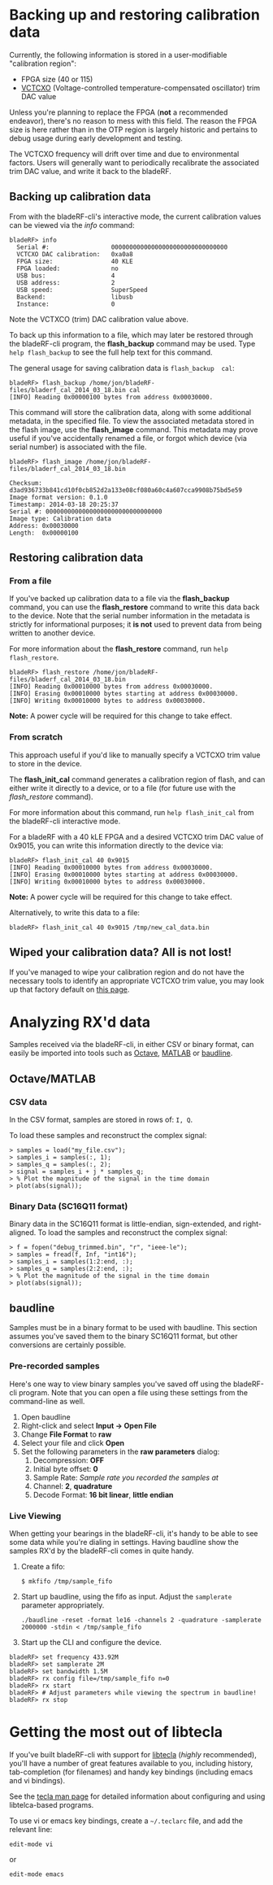 = Backing up and restoring calibration data =
Currently, the following information is stored in a user-modifiable "calibration region":
* FPGA size (40 or 115)
* [http://www.abracon.com/Oscillators/ASTX12_ASVTX12.pdf VCTCXO] (Voltage-controlled temperature-compensated oscillator) trim DAC value

Unless you're planning to replace the FPGA ('''not''' a recommended endeavor), there's no reason to mess with this field. The reason the FPGA size is here rather than in the OTP region is largely historic and pertains to debug usage during early development and testing.

The VCTCXO frequency will drift over time and due to environmental factors. Users will generally want to periodically recalibrate the associated trim DAC value, and write it back to the bladeRF.

== Backing up calibration data ==
From with the bladeRF-cli's interactive mode, the current calibration values can be viewed via the ''info'' command:

<pre>
bladeRF> info
  Serial #:                 00000000000000000000000000000000
  VCTCXO DAC calibration:   0xa0a8
  FPGA size:                40 KLE
  FPGA loaded:              no
  USB bus:                  4
  USB address:              2
  USB speed:                SuperSpeed
  Backend:                  libusb
  Instance:                 0
</pre>

Note the VCTXCO (trim) DAC calibration value above.

To back up this information to a file, which may later be restored through the bladeRF-cli program, the '''flash_backup''' command may be used.  Type <code>help flash_backup</code> to see the full help text for this command.

The general usage for saving calibration data is <code>flash_backup <output_file> cal</code>:

<pre>
bladeRF> flash_backup /home/jon/bladeRF-files/bladerf_cal_2014_03_18.bin cal
[INFO] Reading 0x00000100 bytes from address 0x00030000.
</pre>

This command will store the calibration data, along with some additional metadata, in the specified file. To view the associated metadata stored in the flash image, use the '''flash_image''' command.  This metadata may prove useful if you've accidentally renamed a file, or forgot which device (via serial number) is associated with the file.

<pre>
bladeRF> flash_image /home/jon/bladeRF-files/bladerf_cal_2014_03_18.bin

Checksum: d3ad936733b841cd10f0cb852d2a133e08cf080a60c4a607cca9908b75bd5e59
Image format version: 0.1.0
Timestamp: 2014-03-18 20:25:37
Serial #: 00000000000000000000000000000000
Image type: Calibration data
Address: 0x00030000
Length:  0x00000100
</pre>

== Restoring calibration data ==

=== From a file ===
If you've backed up calibration data to a file via the '''flash_backup''' command, you can use the '''flash_restore''' command to write this data back to the device.  Note that the serial number information in the metadata is strictly for informational purposes; it '''is not''' used to prevent data from being written to another device.

For more information about the '''flash_restore''' command, run <code>help flash_restore</code>.

<pre>
bladeRF> flash_restore /home/jon/bladeRF-files/bladerf_cal_2014_03_18.bin 
[INFO] Reading 0x00010000 bytes from address 0x00030000.
[INFO] Erasing 0x00010000 bytes starting at address 0x00030000.
[INFO] Writing 0x00010000 bytes to address 0x00030000.
</pre>

'''Note:''' A power cycle will be required for this change to take effect.

=== From scratch ===
This approach useful if you'd like to manually specify a VCTCXO trim value to store in the device.

The '''flash_init_cal''' command generates a calibration region of flash, and can either write it directly to a device, or to a file (for future use with the ''flash_restore'' command).

For more information about this command, run <code>help flash_init_cal</code> from the bladeRF-cli interactive mode.

For a bladeRF with a 40 kLE FPGA and a desired VCTCXO trim DAC value of 0x9015, you can write this information directly to the device via:
<pre>
bladeRF> flash_init_cal 40 0x9015
[INFO] Reading 0x00010000 bytes from address 0x00030000.
[INFO] Erasing 0x00010000 bytes starting at address 0x00030000.
[INFO] Writing 0x00010000 bytes to address 0x00030000.
</pre>

'''Note:''' A power cycle will be required for this change to take effect.

Alternatively, to write this data to a file:
<pre>
bladeRF> flash_init_cal 40 0x9015 /tmp/new_cal_data.bin
</pre>

== Wiped your calibration data? All is not lost! ==
If you've managed to wipe your calibration region and do not have the necessary tools to identify an appropriate VCTCXO trim value, you may look up that factory default on [https://www.nuand.com/calibration.php this page].

= Analyzing RX'd data =
Samples received via the bladeRF-cli, in either CSV or binary format, can easily be imported into tools such as [https://www.gnu.org/software/octave/ Octave], [http://www.mathworks.com/products/matlab/ MATLAB] or [http://www.baudline.com/ baudline].

== Octave/MATLAB == 
=== CSV data ===
In the CSV format, samples are stored in rows of: <code>I, Q</code>. 

To load these samples and reconstruct the complex signal:
<pre>
> samples = load("my_file.csv"); 
> samples_i = samples(:, 1);
> samples_q = samples(:, 2);
> signal = samples_i + j * samples_q;
> % Plot the magnitude of the signal in the time domain
> plot(abs(signal));
</pre>

=== Binary Data (SC16Q11 format) ===
Binary data in the SC16Q11 format is little-endian, sign-extended, and right-aligned. To load the samples and reconstruct the complex signal:
<pre>
> f = fopen("debug_trimmed.bin", "r", "ieee-le");
> samples = fread(f, Inf, "int16");
> samples_i = samples(1:2:end, :);
> samples_q = samples(2:2:end, :);
> % Plot the magnitude of the signal in the time domain
> plot(abs(signal));
</pre>

== baudline ==
Samples must be in a binary format to be used with baudline. This section assumes you've saved them to the binary SC16Q11 format, but other conversions are certainly possible.

=== Pre-recorded samples ===

Here's one way to view binary samples you've saved off using the bladeRF-cli program. Note that you can open a file using these settings from the command-line as well.

# Open baudline
# Right-click and select <b>Input -> Open File</b>
# Change <b>File Format</b> to <b>raw</b>
# Select your file and click <b>Open</b>
# Set the following parameters in the <b>raw parameters</b> dialog:
## Decompression: <b>OFF</b>
## Initial byte offset: <b>0</b>
## Sample Rate: <i>Sample rate you recorded the samples at</i>
## Channel: <b>2</b>, <b>quadrature</b>
## Decode Format: <b>16 bit linear</b>, <b>little endian</b>

=== Live Viewing ===

When getting your bearings in the bladeRF-cli, it's handy to be able to see some data while you're dialing in settings. Having baudline show the samples RX'd by the bladeRF-cli comes in quite handy.

# Create a fifo: <pre>$ mkfifo /tmp/sample_fifo</pre>
# Start up baudline, using the fifo as input. Adjust the <code>samplerate</code> parameter appropriately. <pre>./baudline -reset -format le16 -channels 2 -quadrature -samplerate 2000000 -stdin < /tmp/sample_fifo</pre>
# Start up the CLI and configure the device.
<pre>
bladeRF> set frequency 433.92M
bladeRF> set samplerate 2M
bladeRF> set bandwidth 1.5M
bladeRF> rx config file=/tmp/sample_fifo n=0
bladeRF> rx start
bladeRF> # Adjust parameters while viewing the spectrum in baudline!
bladeRF> rx stop
</pre>

= Getting the most out of libtecla =
If you've built bladeRF-cli with support for [http://www.astro.caltech.edu/~mcs/tecla/index.html libtecla] (<i>highly</i> recommended), you'll have a number of great features available to you, including history, tab-completion (for filenames) and handy key bindings (including emacs and vi bindings).

See the [http://www.astro.caltech.edu/~mcs/tecla/tecla.html tecla man page] for detailed information about configuring and using libtelca-based programs.

To use vi or emacs key bindings, create a <code>~/.teclarc</code> file, and add the relevant line:
<pre>
edit-mode vi
</pre>
or
<pre>
edit-mode emacs
</pre>